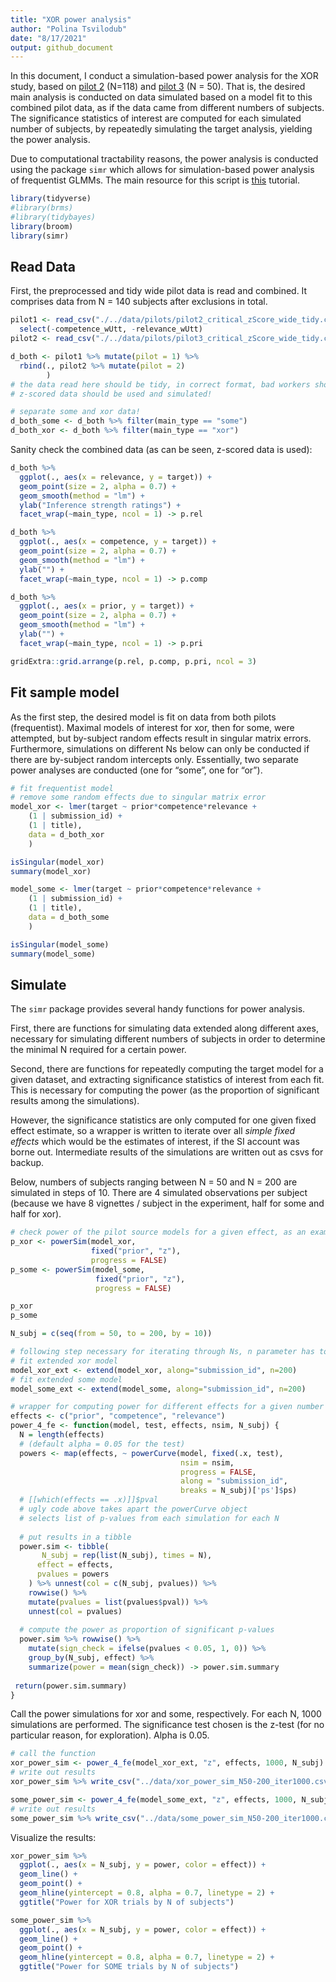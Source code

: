 ```yaml
---
title: "XOR power analysis"
author: "Polina Tsvilodub"
date: "8/17/2021"
output: github_document
---
```


In this document, I conduct a simulation-based power analysis for the XOR study, based on [pilot 2](https://github.com/magpie-ea/magpie-xor-experiment/blob/master/analysis/xor-some-prolific-pilot2.md) (N=118) and [pilot 3](https://github.com/magpie-ea/magpie-xor-experiment/blob/master/analysis/xor-some-prolific-pilot3.md) (N = 50). That is, the desired main analysis is conducted on data simulated based on a model fit to this combined pilot data, as if the data came from different numbers of subjects. The significance statistics of interest are computed for each simulated number of subjects, by repeatedly simulating the target analysis, yielding the power analysis.

Due to computational tractability reasons, the power analysis is conducted using the package `simr` which allows for simulation-based power analysis of frequentist GLMMs. The main resource for this script is [this](https://besjournals.onlinelibrary.wiley.com/doi/full/10.1111/2041-210X.12504) tutorial.

```r
library(tidyverse)
#library(brms)
#library(tidybayes)
library(broom)
library(simr)
```
## Read Data

First, the preprocessed and tidy wide pilot data is read and combined. It comprises data from N = 140 subjects after exclusions in total.
```r
pilot1 <- read_csv("./../data/pilots/pilot2_critical_zScore_wide_tidy.csv") %>%
  select(-competence_wUtt, -relevance_wUtt)
pilot2 <- read_csv("./../data/pilots/pilot3_critical_zScore_wide_tidy.csv")

d_both <- pilot1 %>% mutate(pilot = 1) %>% 
  rbind(., pilot2 %>% mutate(pilot = 2)
        )
# the data read here should be tidy, in correct format, bad workers should be excluded already
# z-scored data should be used and simulated!

# separate some and xor data!
d_both_some <- d_both %>% filter(main_type == "some") 
d_both_xor <- d_both %>% filter(main_type == "xor")
```
Sanity check the combined data (as can be seen, z-scored data is used):
```r
d_both %>%
  ggplot(., aes(x = relevance, y = target)) +
  geom_point(size = 2, alpha = 0.7) +
  geom_smooth(method = "lm") +
  ylab("Inference strength ratings") +
  facet_wrap(~main_type, ncol = 1) -> p.rel

d_both %>%
  ggplot(., aes(x = competence, y = target)) +
  geom_point(size = 2, alpha = 0.7) +
  geom_smooth(method = "lm") +
  ylab("") +
  facet_wrap(~main_type, ncol = 1) -> p.comp

d_both %>%
  ggplot(., aes(x = prior, y = target)) +
  geom_point(size = 2, alpha = 0.7) +
  geom_smooth(method = "lm") +
  ylab("") +
  facet_wrap(~main_type, ncol = 1) -> p.pri

gridExtra::grid.arrange(p.rel, p.comp, p.pri, ncol = 3) 
```

## Fit sample model
As the first step, the desired model is fit on data from both pilots (frequentist). Maximal models of interest for xor, then for some, were attempted, but by-subject random effects result in singular matrix errors. Furthermore, simulations on different Ns below can only be conducted if there are by-subject random intercepts only. 
Essentially, two separate power analyses are conducted (one for "some", one for "or"). 

```r
# fit frequentist model
# remove some random effects due to singular matrix error
model_xor <- lmer(target ~ prior*competence*relevance + 
    (1 | submission_id) +
    (1 | title),
    data = d_both_xor
    )

isSingular(model_xor)
summary(model_xor)
```

```r
model_some <- lmer(target ~ prior*competence*relevance + 
    (1 | submission_id) +
    (1 | title),
    data = d_both_some
    )

isSingular(model_some)
summary(model_some)
```

## Simulate 

The `simr` package provides several handy functions for power analysis. 

First, there are functions for simulating data extended along different axes, necessary for simulating different numbers of subjects in order to determine the minimal N required for a certain power.  

Second, there are functions for repeatedly computing the target model for a given dataset, and extracting significance statistics of interest from each fit. This is necessary for computing the power (as the proportion of significant results among the simulations). 

However, the significance statistics are only computed for one given fixed effect estimate, so a wrapper is written to iterate over all *simple fixed effects* which would be the estimates of interest, if the SI account was borne out.
Intermediate results of the simulations are written out as csvs for backup.

Below, numbers of subjects ranging between N = 50 and N = 200 are simulated in steps of 10. There are 4 simulated observations per subject (because we have 8 vignettes / subject in the experiment, half for some and half for xor).

```r
# check power of the pilot source models for a given effect, as an example
p_xor <- powerSim(model_xor, 
                  fixed("prior", "z"), 
                  progress = FALSE)
p_some <- powerSim(model_some, 
                   fixed("prior", "z"), 
                   progress = FALSE)
```

```r
p_xor
p_some
```

```r
N_subj = c(seq(from = 50, to = 200, by = 10))

# following step necessary for iterating through Ns, n parameter has to be the maximal desired N
# fit extended xor model
model_xor_ext <- extend(model_xor, along="submission_id", n=200)
# fit extended some model
model_some_ext <- extend(model_some, along="submission_id", n=200)

# wrapper for computing power for different effects for a given number of simulated models
effects <- c("prior", "competence", "relevance")
power_4_fe <- function(model, test, effects, nsim, N_subj) {
  N = length(effects)
  # (default alpha = 0.05 for the test)
  powers <- map(effects, ~ powerCurve(model, fixed(.x, test),
                                      nsim = nsim,
                                      progress = FALSE,
                                      along = "submission_id",
                                      breaks = N_subj)['ps']$ps)
  # [[which(effects == .x)]]$pval
  # ugly code above takes apart the powerCurve object
  # selects list of p-values from each simulation for each N 
  
  # put results in a tibble
  power.sim <- tibble(
       N_subj = rep(list(N_subj), times = N),
      effect = effects,
      pvalues = powers 
    ) %>% unnest(col = c(N_subj, pvalues)) %>% 
    rowwise() %>%
    mutate(pvalues = list(pvalues$pval)) %>%
    unnest(col = pvalues)
  
  # compute the power as proportion of significant p-values
  power.sim %>% rowwise() %>%
    mutate(sign_check = ifelse(pvalues < 0.05, 1, 0)) %>%
    group_by(N_subj, effect) %>%
    summarize(power = mean(sign_check)) -> power.sim.summary
  
 return(power.sim.summary) 
}
```

Call the power simulations for xor and some, respectively. For each N, 1000 simulations are performed. The significance test chosen is the z-test (for no particular reason, for exploration). Alpha is 0.05. 
```r
# call the function
xor_power_sim <- power_4_fe(model_xor_ext, "z", effects, 1000, N_subj)
# write out results
xor_power_sim %>% write_csv("../data/xor_power_sim_N50-200_iter1000.csv")

some_power_sim <- power_4_fe(model_some_ext, "z", effects, 1000, N_subj)
# write out results
some_power_sim %>% write_csv("../data/some_power_sim_N50-200_iter1000.csv")
```

Visualize the results:
```r
xor_power_sim %>%
  ggplot(., aes(x = N_subj, y = power, color = effect)) +
  geom_line() +
  geom_point() +
  geom_hline(yintercept = 0.8, alpha = 0.7, linetype = 2) +
  ggtitle("Power for XOR trials by N of subjects")

some_power_sim %>%
  ggplot(., aes(x = N_subj, y = power, color = effect)) +
  geom_line() +
  geom_point() +
  geom_hline(yintercept = 0.8, alpha = 0.7, linetype = 2) +
  ggtitle("Power for SOME trials by N of subjects")
```
